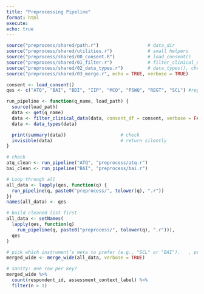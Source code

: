 ```yaml
---
title: "Preprocessing Pipeline"
format: html
execute:
echo: true
---
```


```r
source("preprocess/shared/path.r")                  # data_dir
source("preprocess/shared/utilities.r")             # small helpers
source("preprocess/shared/00_consent.R")            # load_consent()
source("preprocess/shared/01_filter.r")             # filter_clinical_data()
source("preprocess/shared/02_data_types.r")         # data_types(), check_types()
source("preprocess/shared/03_merge.r", echo = TRUE, verbose = TRUE)              # merge_instruments()

consent <- load_consent()
qes <- c("ATQ", "BAI", "BDI", "IIP", "MCQ", "PSWQ", "REGT", "SCL") #regp not a part yet  
```

```r
run_pipeline <- function(q_name, load_path) {
  source(load_path)
  data <- get(q_name)
  data <- filter_clinical_data(data, consent_df = consent, verbose = FALSE)
  data <- data_types(data)

  print(summary(data))                    # check
  invisible(data)                         # return silently
}
```

```r
# check
atq_clean <- run_pipeline("ATQ", "preprocess/atq.r")
bai_clean <- run_pipeline("BAI", "preprocess/bai.r")
```

```r
# Loop through all
all_data <- lapply(qes, function(q) {
  run_pipeline(q, paste0("preprocess/", tolower(q), ".r"))
})
names(all_data) <- qes
```

```r
# build cleaned list first
all_data <- setNames(
  lapply(qes, function(q)
    run_pipeline(q, paste0("preprocess/", tolower(q), ".r"))),
  qes
)

# pick which instrument’s meta to prefer (e.g., "SCL" or "BAI").   , prefer_meta = "SCL"
merged_wide <- merge_wide(all_data, verbose = TRUE)

# sanity: one row per key?
merged_wide %>%
  count(respondent_id, assessment_context_label) %>%
  filter(n > 1)

```
